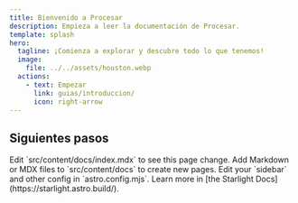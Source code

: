 ```yaml
---
title: Bienvenido a Procesar
description: Empieza a leer la documentación de Procesar.
template: splash
hero:
  tagline: ¡Comienza a explorar y descubre todo lo que tenemos!
  image:
    file: ../../assets/houston.webp
  actions:
    - text: Empezar
      link: guias/introduccion/
      icon: right-arrow
---
```



## Siguientes pasos

<CardGrid stagger>
	<Card title="Actualiza Contenido" icon="pencil">
		Edit `src/content/docs/index.mdx` to see this page change.
	</Card>
	<Card title="Agrega nuevo contenido" icon="add-document">
		Add Markdown or MDX files to `src/content/docs` to create new pages.
	</Card>
	<Card title="Configura tu sitio" icon="setting">
		Edit your `sidebar` and other config in `astro.config.mjs`.
	</Card>
	<Card title="Lee la documentación" icon="open-book">
		Learn more in [the Starlight Docs](https://starlight.astro.build/).
	</Card>
</CardGrid>
